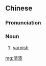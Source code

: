 ==Chinese==
{{zh-forms}}

===Pronunciation===
{{zh-pron
|m=qīngqī
|c=cing1 cat1
|cat=n
}}

===Noun===
{{zh-noun}}

# [[varnish]]

[[mg:清漆]]